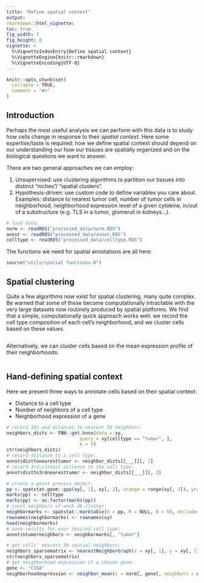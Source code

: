 ```yaml
---
title: "Define spatial context"
output: 
rmarkdown::html_vignette: 
toc: true
fig_width: 7 
fig_height: 8 
vignette: >
  %\VignetteIndexEntry{Define spatial context}
  %\VignetteEngine{knitr::rmarkdown}
  %\VignetteEncoding{UTF-8}
---
```

<style>
p.caption {
  font-size: 1.5em;
}
</style>
```r
knitr::opts_chunk$set(
  collapse = TRUE,
  comment = "#>"
)
```


## Introduction

Perhaps the most useful analysis we can perform with this data is to study how cells
change in response to their *spatial context*. 
Here some expertise/taste is required: how we define spatial context should depend on
our understanding our how our tissues are spatially organized and on the biological questions we 
want to answer. 

There are two general approaches we can employ:

1. Unsupervised: use clustering algorithms to partition our tissues into distinct "niches"/ "spatial clusters". 
2. Hypothesis-driven: use custom code to define variables you care about. Examples: distance to nearest 
tumor cell, number of tumor cells in neighborhood, neighborhood expression level of a given cytokine, 
in/out of a substructure (e.g. TLS in a tumor, glomeruli in kidneys...).

```r
# load data:
norm <- readRDS("processed_data/norm.RDS")
annot <- readRDS("processed_data/annot.RDS")
celltype <- readRDS("processed_data/celltype.RDS")
```

The functions we need for spatial annotations are all here:
```r
source("utils/spatial functions.R")
```

## Spatial clustering

Quite a few algorithms now exist for spatial clustering, many quite complex. 
Be warned that some of these become computationally intractable with the very large datasets now routinely produced by spatial platforms. 
We find that a simple, computationally quick approach works well: we record the cell type composition of each cell's neighborhood,
and we cluster cells based on these values. 


```r

```

Alternatively, we can cluster cells based on the mean expression profile of their neighborhoods:

```r

```


## Hand-defining spatial context

Here we present three ways to annotate cells based on their spatial context:

- Distance to a cell type
- Number of neighbors of a cell type
- Neighborhood expression of a gene


```r
# record IDs and ditances to nearest 50 neighbors:
neighbors_dists <- FNN::get.knnx(data = xy, 
                           query = xy[celltype == "tumor", ], 
                           k = 5)
str(neighbors_dists)
# record distance to a cell type:
annot$disttonearesttumor <- neighbor_dists[[___]][, 1]
# record 3rd-closest distance to the cell type:
annot$distto3rdnearesttumor <- neighbor_dists[[___]][, 3]
```


```r
# create a point process object:
pp <- spatstat.geom::ppp(xy[, 1], xy[, 2], xrange = range(xy[, 1]), yrange = range(xy[, 2]))
marks(pp) <- celltype
marks(pp) <- as.factor(marks(pp))
# count neighbors of each db cluster:
neighbormarks <- spatstat::marktable(X = pp, R = NULL, N = 50, exclude=TRUE, collapse=FALSE)
rownames(neighbormarks) <- rownames(xy)
head(neighbormarks)
# save results for your desired cell type:
annot$ntumorneighbors <- neighbormarks[, "tumor"]
```


```r
# get cells' nearest 50 spatial neighbors:
neighbors_sparsematrix <- nearestNeighborGraph(x = xy[, 1], y = xy[, 2], N = 50, subset = annot$tissue)  
str(neighbors_sparsematrix)
# get neighborhood expression of a chosen gene:
gene <- "C1QA"
neighborhoodexpression <- neighbor_mean(x = norm[, gene], neighbors = neighbors_sparsematrix)
```

